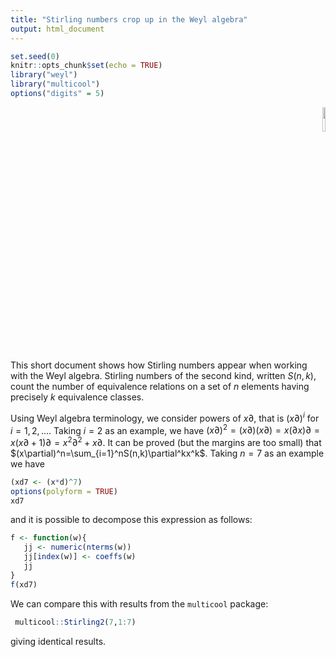 ```yaml
---
title: "Stirling numbers crop up in the Weyl algebra"
output: html_document
---
```


```r
set.seed(0)
knitr::opts_chunk$set(echo = TRUE)
library("weyl")
library("multicool")
options("digits" = 5)
```

<p style="text-align: right;">
![](`r system.file("help/figures/weyl.png", package = "weyl")`){width=10%}
</p>


This short document shows how Stirling numbers appear when working
with the Weyl algebra.  Stirling numbers of the second kind, written
$S(n,k)$, count the number of equivalence relations on a set of $n$
elements having precisely $k$ equivalence classes.

Using Weyl algebra terminology, we consider powers of $x\partial$,
that is $(x\partial)^i$ for $i=1,2,\ldots$.  Taking $i=2$ as an
example, we have $(x\partial)^2=(x\partial)(x\partial)=x(\partial
x)\partial=x(x\partial+1)\partial=x^2\partial^2+x\partial$.  It can be
proved (but the margins are too small) that
$(x\partial)^n=\sum_{i=1}^nS(n,k)\partial^kx^k$.  Taking $n=7$ as an
example we have

```r
(xd7 <- (x*d)^7)
options(polyform = TRUE)
xd7
```

and it is possible to decompose this expression as follows:

```r
f <- function(w){
   jj <- numeric(nterms(w)) 
   jj[index(w)] <- coeffs(w)
   jj
}
f(xd7)
```

We can compare this with results from the `multicool` package:

```r
 multicool::Stirling2(7,1:7)
```

giving identical results.
